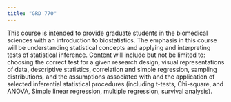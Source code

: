 ```yaml
---
title: "GRD 770"
---
```


This course is intended to provide graduate students in the biomedical sciences with an introduction to biostatistics. The emphasis in this course will be understanding statistical concepts and applying and interpreting tests of statistical inference. Content will include but not be limited to: choosing the correct test for a given research design, visual representations of data, descriptive statistics, correlation and simple regression, sampling distributions, and the assumptions associated with and the application of selected inferential statistical procedures (including t-tests, Chi-square, and ANOVA, Simple linear regression, multiple regression, survival analysis).

